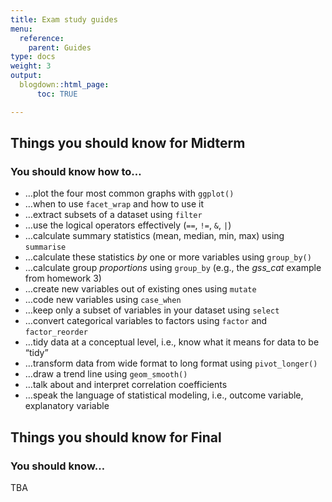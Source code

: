 ```yaml
---
title: Exam study guides
menu:
  reference:
    parent: Guides
type: docs
weight: 3
output:
  blogdown::html_page:
      toc: TRUE

---
```





## Things you should know for Midterm
### You should know how to...


- ...plot the four most common graphs with `ggplot()`
- ...when to use `facet_wrap` and how to use it
- ...extract subsets of a dataset using `filter`
- ...use the logical operators effectively (`==`, `!=`, `&`, `|`)
- ...calculate summary statistics (mean, median, min, max) using `summarise`
- ...calculate these statistics *by* one or more variables using `group_by()`
- ...calculate group *proportions* using `group_by` (e.g., the *gss_cat* example from homework 3)
- ...create new variables out of existing ones using `mutate`
- ...code new variables using `case_when`
- ...keep only a subset of variables in your dataset using `select`
- ...convert categorical variables to factors using `factor` and `factor_reorder`
- ...tidy data at a conceptual level, i.e., know what it means for data to be "tidy"
- ...transform data from wide format to long format using `pivot_longer()`
- ...draw a trend line using `geom_smooth()`
- ...talk about and interpret correlation coefficients
- ...speak the language of statistical modeling, i.e., outcome variable, explanatory variable
<!-- - ...run an OLS model using `lm` and extract its output -->
<!-- - ... interpret results from an OLS model, e.g., the coefficient, "one unit change in..." -->
<!-- - ...interpret coefficient estimates of *continuous* and *categorical* variables -->


## Things you should know for Final
### You should know...

TBA
<!-- - ...the fundamental problem of causality and why we can't simply regress X against Y to estimate the effect of X on Y -->
<!-- - ...the difference between experimental research (e.g., rats and insulin) and observational research (e.g., school suspensions and crime) -->
<!-- - ...how to make causal diagrams (DAGs) that explains how different variables affect one another -->
<!-- - ...how to explain and give real-world examples of the "fundamental confounds", especially forks, pipes, and colliders, and how you should deal with each of them -->
<!-- - ...what a backdoor is, and why we worry about backdoors in research -->
<!-- - ...how we can use multiple regression to close backdoors -->
<!-- - ...how to interpret coefficient estimates with specificity, using the units in which the variables are measured  -->
<!-- - ...the logic of a fixed effects model, when we use fixed effects, what they control for (and what they don't) -->
<!-- - ...how to do coarsened exact matching informally (by hand), and understand why we use matching -->
<!-- - ...difference-in-difference, when we use it, how to calculate it by hand, and its limitations -->
<!-- - ...regression discontinuity, when we use it, how to do it by hand, and its limitations -->
<!-- - ...the difference between populations and samples, and why we worry about estimating stuff from samples -->
<!-- - ...why we can use bootstrapping to get a sense of sampling uncertainty in our estimate, and the mechanics of how to do it -->
<!-- - ...what a confidence interval is and how to interpret it -->
<!-- - ...the logic of a hypothesis test, what the null hypothesis is, how we can use permutation to generate a null distribution -->
<!-- - ...what a p-value is, how to interpret it, what statistical significance is -->
<!-- - ...how to read a table with regression output (coefficient, standard error, p-value, significance) -->
<!-- - ...the tradeoff between Type 1 and Type 2 error in increasing/decreasing the alpha level -->